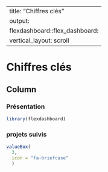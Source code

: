 --
title: "Chiffres clés"
output: 
  flexdashboard::flex_dashboard:
    vertical_layout: scroll
---

Chiffres clés {data-icon="fa-tachometer" data-orientation="columns"}
=====================================

Column {data-width=500}
-------------------------------------

### Présentation

```r
library(flexdashboard)
```
### projets suivis {.value-box}

```r
valueBox(
  3, 
  icon = "fa-briefcase"
  )
```
